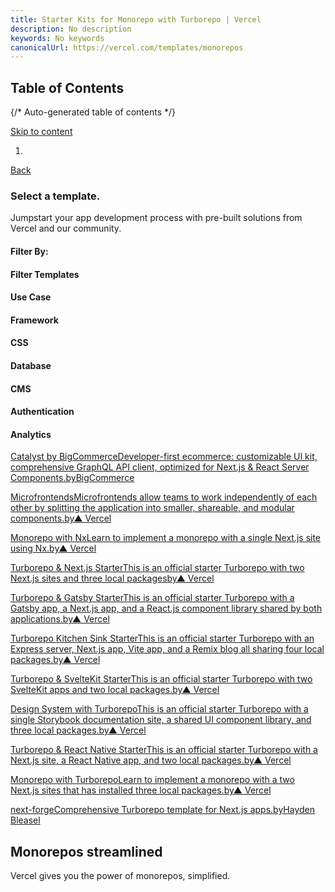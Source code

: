```yaml
---
title: Starter Kits for Monorepo with Turborepo | Vercel
description: No description
keywords: No keywords
canonicalUrl: https://vercel.com/templates/monorepos
---
```


## Table of Contents

{/* Auto-generated table of contents */}

[Skip to content](#geist-skip-)

1. [](/home)

[Back](/new)

### Select a template.

Jumpstart your app development process with pre-built solutions from Vercel and our community.

#### Filter By:

#### Filter Templates

#### Use Case

#### Framework

#### CSS

#### Database

#### CMS

#### Authentication

#### Analytics

[Catalyst by BigCommerceDeveloper-first ecommerce: customizable UI kit, comprehensive GraphQL API client, optimized for Next.js & React Server Components.byBigCommerce](/new/templates/next.js/catalyst-by-bigcommerce)

[MicrofrontendsMicrofrontends allow teams to work independently of each other by splitting the application into smaller, shareable, and modular components.by▲ Vercel](/new/templates/next.js/microfrontends)

[Monorepo with NxLearn to implement a monorepo with a single Next.js site using Nx.by▲ Vercel](/new/templates/next.js/monorepo-nx)

[Turborepo & Next.js StarterThis is an official starter Turborepo with two Next.js sites and three local packagesby▲ Vercel](/new/templates/next.js/turborepo-next-basic)

[Turborepo & Gatsby StarterThis is an official starter Turborepo with a Gatsby app, a Next.js app, and a React.js component library shared by both applications.by▲ Vercel](/new/templates/gatsby/turborepo-gatsby-starter)

[Turborepo Kitchen Sink StarterThis is an official starter Turborepo with an Express server, Next.js app, Vite app, and a Remix blog all sharing four local packages.by▲ Vercel](/new/templates/remix/turborepo-kitchensink)

[Turborepo & SvelteKit StarterThis is an official starter Turborepo with two SvelteKit apps and two local packages.by▲ Vercel](/new/templates/svelte/turborepo-sveltekit-starter)

[Design System with TurborepoThis is an official starter Turborepo with a single Storybook documentation site, a shared UI component library, and three local packages.by▲ Vercel](/new/templates/react/turborepo-design-system)

[Turborepo & React Native StarterThis is an official starter Turborepo with a Next.js site, a React Native app, and two local packages.by▲ Vercel](/new/templates/next.js/turborepo-react-native)

[Monorepo with TurborepoLearn to implement a monorepo with a two Next.js sites that has installed three local packages.by▲ Vercel](/new/templates/next.js/monorepo-turborepo)

[next-forgeComprehensive Turborepo template for Next.js apps.byHayden Bleasel](/new/templates/next.js/next-forge)

## Monorepos streamlined

Vercel gives you the power of monorepos, simplified.